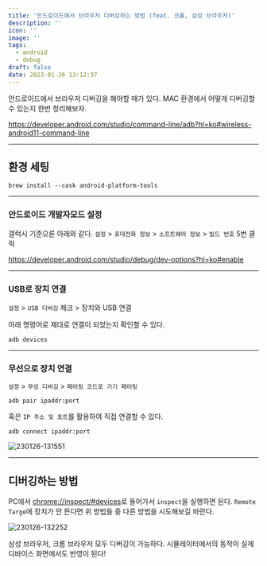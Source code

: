```yaml
---
title: '안드로이드에서 브라우저 디버깅하는 방법 (feat. 크롬, 삼성 브라우저)'
description: ''
icon: ''
image: ''
tags:
  - android
  - debug
draft: false
date: 2023-01-26 13:12:37
---
```


안드로이드에서 브라우저 디버깅을 해야할 때가 있다.
MAC 환경에서 어떻게 디버깅할 수 있는지 한번 정리해보자.

https://developer.android.com/studio/command-line/adb?hl=ko#wireless-android11-command-line

---

## 환경 세팅

```shell
brew install --cask android-platform-tools
```

---

### 안드로이드 개발자모드 설정

갤럭시 기준으론 아래와 같다.
`설정` > `휴대전화 정보` > `소프트웨어 정보` > `빌드 번호` 5번 클릭

https://developer.android.com/studio/debug/dev-options?hl=ko#enable

---

### USB로 장치 연결

`설정` > `USB 디버깅` 체크 > 장치와 USB 연결

아래 명령어로 제대로 연결이 되었는지 확인할 수 있다.

```shell
adb devices
```

---

### 무선으로 장치 연결

`설정` > `무성 디버깅` > `페어링 코드로 기기 페어링`

```
adb pair ipaddr:port
```

혹은 `IP 주소 및 포트`를 활용하여 직접 연결할 수 있다.

```shell
adb connect ipaddr:port
```

![230126-131551](/images/posts/debug-in-android-web/230126-131551.png)

---

## 디버깅하는 방법

PC에서 [chrome://inspect/#devices](chrome://inspect/#devices)로 들어가서 `inspect`을 실행하면 된다.
`Remote Targe`에 장치가 안 뜬다면 위 방법들 중 다른 방법을 시도해보길 바란다.

![230126-132252](/images/posts/debug-in-android-web/230126-132252.png)

삼성 브라우저, 크롬 브라우저 모두 디버깅이 가능하다.
시뮬레이터에서의 동작이 실제 디바이스 화면에서도 반영이 된다!
